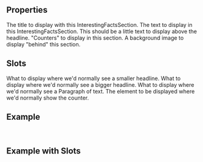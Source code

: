 
<Meta
  title="Interesting Facts Section"
  subtitle="a complete interesting facts section"
/>

## Properties

<PropsTable>
      <PropsTableRow value="headline" type="String" required>
          The title to display with this InterestingFactsSection.
        </PropsTableRow>
        <PropsTableRow value="text" type="String" required>
          The text to display in this InterestingFactsSection.
        </PropsTableRow>
        <PropsTableRow value="tagline" type="String" required>
          This should be a little text to display above the headline.
        </PropsTableRow>
        <PropsTableRow value="counters" type="<Number,String>[]" required>
         "Counters" to display in this section.
        </PropsTableRow>
        <PropsTableRow value="backgroundImage" type="ImageRef" optional>
          A background image to display "behind" this section.
        </PropsTableRow>
</PropsTable>

## Slots

<SlotsTable>
  <SlotsTableRow value="tagline" prop="string">
  What to display where we'd normally see a smaller headline.
  </SlotsTableRow>
  <SlotsTableRow value="headline" prop="string">
  What to display where we'd normally see a bigger headline.
  </SlotsTableRow>
  <SlotsTableRow value="text" prop="string">
  What to display where we'd normally see a Paragraph of text.
  </SlotsTableRow>
  <SlotsTableRow value="counter" prop="counter">The element to be displayed where we'd normally show the counter.
  </SlotsTableRow>
</SlotsTable>

## Example

<ExampleLoader example="Sections/InterestingFactsSection.tsx" />

<br />

## Example with Slots

<ExampleLoader example="Sections/InterestingFactsSection.slots.tsx" />

